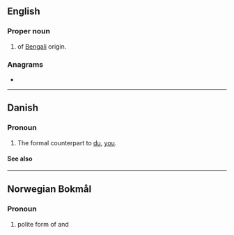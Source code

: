 {{also|Appendix:Variations of "de"}}
==English==

===Proper noun===
{{en-proper noun}}

# {{surname|from=India|dot=}} of [[Bengali]] origin.

===Anagrams===
* {{anagrams|en|a=de|-ed|-èd|E.D.|ED|Ed|Ed.|ed|ed-|ed.}}

----

==Danish==

===Pronoun===
{{head|da|pronoun}}

# {{lb|da|personal|formal}} The formal counterpart to [[du#Danish|du]], [[you#English|you]].

====See also====
{{Danish personal pronouns}}

----

==Norwegian Bokmål==

===Pronoun===
{{head|nb|pronoun}}

# {{lb|nb|rare}} polite form of {{l|nb|du}} and {{l|nb|dere}}